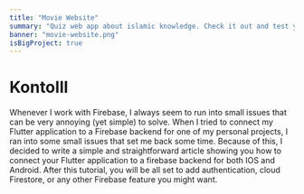 ```yaml
---
title: "Movie Website"
summary: "Quiz web app about islamic knowledge. Check it out and test your knowledge about islam with your friends."
banner: "movie-website.png"
isBigProject: true
---
```


# Kontolll

Whenever I work with Firebase, I always seem to run into small issues
that can be very annoying (yet simple) to solve. When I tried to connect
my Flutter application to a Firebase backend for one of my personal projects,
I ran into some small issues that set me back some time. Because of this,
I decided to write a simple and straightforward article showing you how to
connect your Flutter application to a firebase backend for both IOS and Android.
After this tutorial, you will be all set to add authentication, cloud Firestore,
or any other Firebase feature you might want.
